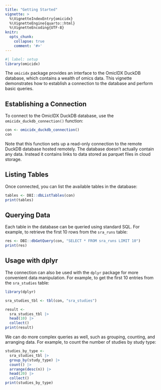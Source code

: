 ```yaml
---
title: "Getting Started"
vignette: >
  %\VignetteIndexEntry{omicidx}
  %\VignetteEngine{quarto::html}
  %\VignetteEncoding{UTF-8}
knitr:
  opts_chunk:
    collapse: true
    comment: '#>'
---
```


```r
#| label: setup
library(omicidx)
```

The `omicidx` package provides an interface to the OmicIDX DuckDB database, which contains a wealth of omics data. This vignette demonstrates how to establish a connection to the database and perform basic queries.

## Establishing a Connection

To connect to the OmicIDX DuckDB database, use the `omicidx_duckdb_connection()` function:

```r
con <- omicidx_duckdb_connection()
con
```


Note that this function sets up a read-only connection to the remote DuckDB database hosted remotely. The
database doesn't actually contain any data. Instead it contains links to data stored as 
parquet files in cloud storage. 

## Listing Tables

Once connected, you can list the available tables in the database:

```r
tables <- DBI::dbListTables(con)
print(tables)
```

## Querying Data

Each table in the database can be queried using standard SQL. For example, to retrieve the first 10 rows from the `sra_runs` table:

```r
res <- DBI::dbGetQuery(con, "SELECT * FROM sra_runs LIMIT 10")
print(res)
```

## Usage with dplyr

The connection can also be used with the `dplyr` package for more convenient data manipulation. For example, to get the first 10 entries from the `sra_studies` table:

```r
library(dplyr)
```

```r
sra_studies_tbl <- tbl(con, "sra_studies")
```

```r
result <- 
  sra_studies_tbl |>
  head(10) |>
  collect()
print(result)
```

We can do more complex queries as well, such as grouping, counting, and arranging data. For example, to count the number of studies by study type:

```r
studies_by_type <-
  sra_studies_tbl |>
  group_by(study_type) |>
  count() |>
  arrange(desc(n)) |>
  head(20) |>
  collect()
print(studies_by_type)
```

